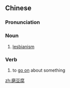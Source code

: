 ==Chinese==
{{zh-forms|type=12}}

===Pronunciation===
{{zh-pron
|m=mòdòufu
|c=mo4 dau6 fu6
|cat=n
}}

===Noun===
{{zh-noun}}

# [[lesbianism]]

===Verb===
{{zh-verb}}

# to [[go on]] about something

{{zh-cat|LGBT}}

[[zh:磨豆腐]]